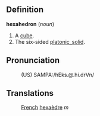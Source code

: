 ==Definition==

<b>hexahedron</b> (<i>noun</i>)
# A [[cube]].
# The six-sided [[platonic_solid]].

== Pronunciation==
:(US) SAMPA:/hEks.@.hi.drVn/



==Translations==
:[[French]] [[hexaèdre]] ''m''